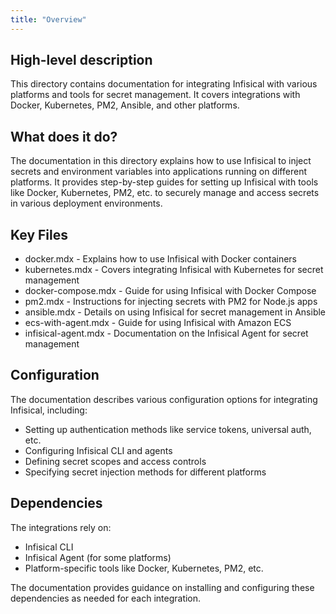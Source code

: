 ```yaml
---
title: "Overview"
---
```


## High-level description

This directory contains documentation for integrating Infisical with various platforms and tools for secret management. It covers integrations with Docker, Kubernetes, PM2, Ansible, and other platforms.

## What does it do?

The documentation in this directory explains how to use Infisical to inject secrets and environment variables into applications running on different platforms. It provides step-by-step guides for setting up Infisical with tools like Docker, Kubernetes, PM2, etc. to securely manage and access secrets in various deployment environments.

## Key Files

- docker.mdx - Explains how to use Infisical with Docker containers
- kubernetes.mdx - Covers integrating Infisical with Kubernetes for secret management
- docker-compose.mdx - Guide for using Infisical with Docker Compose
- pm2.mdx - Instructions for injecting secrets with PM2 for Node.js apps
- ansible.mdx - Details on using Infisical for secret management in Ansible
- ecs-with-agent.mdx - Guide for using Infisical with Amazon ECS
- infisical-agent.mdx - Documentation on the Infisical Agent for secret management

## Configuration

The documentation describes various configuration options for integrating Infisical, including:

- Setting up authentication methods like service tokens, universal auth, etc.
- Configuring Infisical CLI and agents 
- Defining secret scopes and access controls
- Specifying secret injection methods for different platforms

## Dependencies

The integrations rely on:

- Infisical CLI
- Infisical Agent (for some platforms)
- Platform-specific tools like Docker, Kubernetes, PM2, etc.

The documentation provides guidance on installing and configuring these dependencies as needed for each integration.